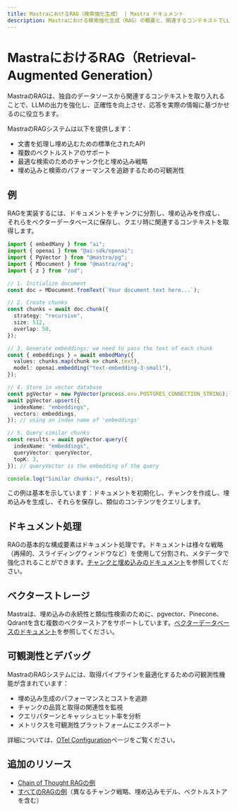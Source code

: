 ```yaml
---
title: MastraにおけるRAG（検索強化生成） | Mastra ドキュメント
description: Mastraにおける検索強化生成（RAG）の概要と、関連するコンテキストでLLMの出力を強化するための機能を詳述します。
---
```


# MastraにおけるRAG（Retrieval-Augmented Generation）

MastraのRAGは、独自のデータソースから関連するコンテキストを取り入れることで、LLMの出力を強化し、正確性を向上させ、応答を実際の情報に基づかせるのに役立ちます。

MastraのRAGシステムは以下を提供します：

- 文書を処理し埋め込むための標準化されたAPI
- 複数のベクトルストアのサポート
- 最適な検索のためのチャンク化と埋め込み戦略
- 埋め込みと検索のパフォーマンスを追跡するための可観測性

## 例

RAGを実装するには、ドキュメントをチャンクに分割し、埋め込みを作成し、それらをベクターデータベースに保存し、クエリ時に関連するコンテキストを取得します。

```ts showLineNumbers copy
import { embedMany } from "ai";
import { openai } from "@ai-sdk/openai";
import { PgVector } from "@mastra/pg";
import { MDocument } from "@mastra/rag";
import { z } from "zod";

// 1. Initialize document
const doc = MDocument.fromText(`Your document text here...`);

// 2. Create chunks
const chunks = await doc.chunk({
  strategy: "recursive",
  size: 512,
  overlap: 50,
});

// 3. Generate embeddings; we need to pass the text of each chunk
const { embeddings } = await embedMany({
  values: chunks.map(chunk => chunk.text),
  model: openai.embedding("text-embedding-3-small"),
});

// 4. Store in vector database
const pgVector = new PgVector(process.env.POSTGRES_CONNECTION_STRING);
await pgVector.upsert({
  indexName: "embeddings",
  vectors: embeddings,
}); // using an index name of 'embeddings'

// 5. Query similar chunks
const results = await pgVector.query({
  indexName: "embeddings",
  queryVector: queryVector,
  topK: 3,
}); // queryVector is the embedding of the query

console.log("Similar chunks:", results);
```

この例は基本を示しています：ドキュメントを初期化し、チャンクを作成し、埋め込みを生成し、それらを保存し、類似のコンテンツをクエリします。

## ドキュメント処理

RAGの基本的な構成要素はドキュメント処理です。ドキュメントは様々な戦略（再帰的、スライディングウィンドウなど）を使用して分割され、メタデータで強化されることができます。[チャンクと埋め込みのドキュメント](./chunking-and-embedding.mdx)を参照してください。

## ベクターストレージ

Mastraは、埋め込みの永続性と類似性検索のために、pgvector、Pinecone、Qdrantを含む複数のベクターストアをサポートしています。[ベクターデータベースのドキュメント](./vector-databases.mdx)を参照してください。

## 可観測性とデバッグ

MastraのRAGシステムには、取得パイプラインを最適化するための可観測性機能が含まれています：

- 埋め込み生成のパフォーマンスとコストを追跡
- チャンクの品質と取得の関連性を監視
- クエリパターンとキャッシュヒット率を分析
- メトリクスを可観測性プラットフォームにエクスポート

詳細については、[OTel Configuration](../reference/observability/otel-config.mdx)ページをご覧ください。

## 追加のリソース

- [Chain of Thought RAGの例](../../examples/rag/usage/cot-rag.mdx)
- [すべてのRAGの例](../../examples/)（異なるチャンク戦略、埋め込みモデル、ベクトルストアを含む）
